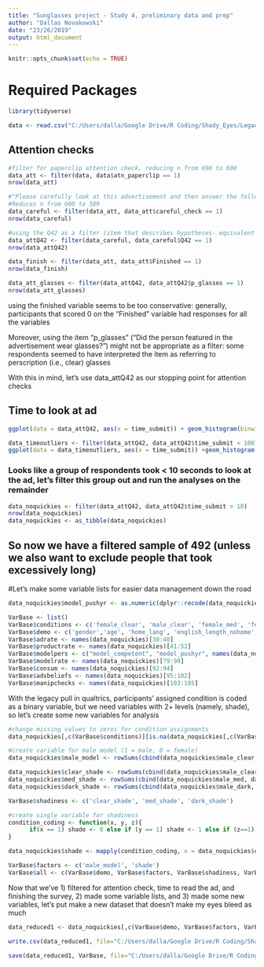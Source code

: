 ```yaml
---
title: "Sunglasses project - Study 4, preliminary data and prep"
author: "Dallas Novakowski"
date: "23/26/2019"
output: html_document
---
```


```r
knitr::opts_chunk$set(echo = TRUE)
```

# Required Packages
```r
library(tidyverse)
```

```r
data <- read.csv("C:/Users/dalla/Google Drive/R Coding/Shady_Eyes/Legacy_SunglassesStudy4June_2017_namedheaders.csv")
```


## Attention checks
``` r
#filter for paperclip attention check, reducing n from 698 to 600
data_att <- filter(data, data$atn_paperclip == 1)
nrow(data_att)

#"Please carefully look at this advertisement and then answer the following questions. Make sure you read all the information in the ad."
#Reduces n from 600 to 589
data_careful <- filter(data_att, data_att$careful_check == 1)
nrow(data_careful)

#using the Q42 as a filter (item that describes hypotheses- equivalent to reaching the finish of the study), reduces n from 589 to 564
data_attQ42 <- filter(data_careful, data_careful$Q42 == 1)
nrow(data_attQ42)

data_finish <- filter(data_att, data_att$Finished == 1)
nrow(data_finish)

data_att_glasses <- filter(data_attQ42, data_attQ42$p_glasses == 1)
nrow(data_att_glasses)

```

using the finished variable seems to be too conservative: generally, participants that scored 0 on the "Finished" variable had responses for all the variables

Moreover, using the item "p_glasses" ("Did the person featured in the advertisement wear glasses?") might not be appropriate as a filter: some respondents seemed to have interpreted the item as referring to perscription (i.e., clear) glasses

With this in mind, let's use data_attQ42 as our stopping point for attention checks


## Time to look at ad
```r
ggplot(data = data_attQ42, aes(x = time_submit)) + geom_histogram(binwidth=1)

data_timeoutliers <- filter(data_attQ42, data_attQ42$time_submit < 100)
ggplot(data = data_timeoutliers, aes(x = time_submit)) +geom_histogram(binwidth=1)
```

### Looks like a group of respondents took < 10 seconds to look at the ad, let's filter this group out and run the analyses on the remainder

```r
data_noquickies <- filter(data_attQ42, data_attQ42$time_submit > 10)
nrow(data_noquickies)
data_noquickies <- as_tibble(data_noquickies)
```

## So now we have a filtered sample of 492 (unless we also want to exclude people that took excessively long)

#Let's make some variable lists for easier data management down the road


```r

data_noquickies$model_pushyr <- as.numeric(dplyr::recode(data_noquickies$model_pushy, "1" = "7" , "2" = "6", "3" = "5", "4" = "4", "5" = "3", "6" = "2", "7" = "1"))

VarBase <- list()
VarBase$conditions <- c('female_clear', 'male_clear', 'female_med', 'female_dark', 'male_med', 'male_dark')
VarBase$demo <- c('gender','age', 'home_lang', 'english_length_nohome', 'wear_glasses', 'employment', 'annual_income', 'education')
VarBase$adrate <- names(data_noquickies)[30:40]
VarBase$productrate <- names(data_noquickies)[41:52]
VarBase$modelpers <- c("model_competent", "model_pushyr", names(data_noquickies)[55:78])
VarBase$modelrate <- names(data_noquickies)[79:90]
VarBase$consum <- names(data_noquickies)[92:94]
VarBase$adsbeliefs <- names(data_noquickies)[95:102]
VarBase$manipchecks <- names(data_noquickies)[103:105]
```

With the legacy pull in qualtrics, participants' assigned condition is coded as a binary variable, but we need variables with 2+ levels (namely, shade), so let's create some new variables for analysis

``` r
#change missing values to zeros for condition assignments
data_noquickies[,c(VarBase$conditions)][is.na(data_noquickies[,c(VarBase$conditions)])] <- 0

#create variable for male model (1 = male, 0 = female)
data_noquickies$male_model <- rowSums(cbind(data_noquickies$male_clear, data_noquickies$male_med, data_noquickies$male_dark))

data_noquickies$clear_shade <- rowSums(cbind(data_noquickies$male_clear, data_noquickies$female_clear))
data_noquickies$med_shade <- rowSums(cbind(data_noquickies$male_med, data_noquickies$female_med))
data_noquickies$dark_shade <- rowSums(cbind(data_noquickies$male_dark, data_noquickies$female_dark))

VarBase$shadiness <- c('clear_shade', 'med_shade', 'dark_shade')

#create single variable for shadiness
condition_coding <- function(x, y, z){
      if(x == 1) shade <- 0 else if (y == 1) shade <- 1 else if (z==1) shade <- 2 else shade <- NA
}

data_noquickies$shade <- mapply(condition_coding, x = data_noquickies$clear_shade, y = data_noquickies$med_shade, z = data_noquickies$dark_shade)

VarBase$factors <- c('male_model', 'shade')
VarBase$all <- c(VarBase$demo, VarBase$factors, VarBase$shadiness, VarBase$manipchecks, VarBase$adsbeliefs, VarBase$consum, VarBase$modelrate, VarBase$productrate, VarBase$adrate, VarBase$conditions)
```


Now that we've 1) filtered for attention check, time to read the ad, and finishing the survey, 2) made some variable lists, and 3) made some new variables, let's put make a new dataset that doesn't make my eyes bleed as much


```r
data_reduced1 <- data_noquickies[,c(VarBase$demo, VarBase$factors, VarBase$shadiness, VarBase$manipchecks, VarBase$adsbeliefs, VarBase$consum, VarBase$modelpers, VarBase$modelrate, VarBase$productrate, VarBase$adrate, VarBase$conditions)]

write.csv(data_reduced1, file="C:/Users/dalla/Google Drive/R Coding/Shady_Eyes/sunglasses_Study4_clean1_11_26_2019.csv")

save(data_reduced1, VarBase, file="C:/Users/dalla/Google Drive/R Coding/Shady_Eyes/sunglasses_study4_clean1_11_26_2019.Rdata")
```

